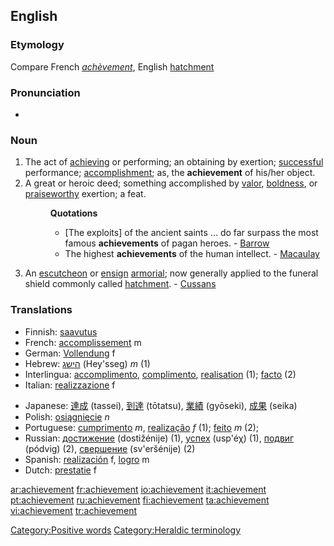 ==English==

===Etymology===
Compare French ''[[achèvement]]'', English [[hatchment]]

===Pronunciation===
*{{audio|en-us-achievement.ogg|Audio (US)}}

===Noun===
{{en-noun}}

#The act of [[achieving]] or performing; an obtaining by exertion; [[successful]] performance; [[accomplishment]]; as, the '''achievement''' of his/her object.
# A great or heroic deed; something accomplished by [[valor]], [[boldness]], or [[praiseworthy]] exertion; a feat.
#:'''Quotations'''
#:*[The exploits] of the ancient saints ... do far surpass the most famous '''achievements''' of pagan heroes. - [[Barrow]]
#:*The highest '''achievements''' of the human intellect. - [[Macaulay]]
#{{cattag|heraldry}} An [[escutcheon]] or [[ensign]] [[armorial]]; now generally applied to the funeral shield commonly called [[hatchment]]. - [[Cussans]]

===Translations===
{{top}}
*Finnish: [[saavutus]]
*French: [[accomplissement]] m
*German: [[Vollendung]] f
*Hebrew: [[הישג]] (Hey'sseg) ''m'' (1)
*Interlingua: [[accomplimento]], [[complimento]], [[realisation]] (1); [[facto]] (2)
*Italian: [[realizzazione]] f
{{mid}}
*Japanese: [[達成]] (tassei), [[到達]] (tōtatsu), [[業績]] (gyōseki), [[成果]] (seika)
*Polish: [[osiągnięcie]] ''n''
*Portuguese: [[cumprimento]] ''m'', [[realização]] ''f'' (1); [[feito]] ''m'' (2); 
*Russian: [[достижение]] (dostižénije) {{n}} (1), [[успех]] (usp'éχ) {{m}} (1), [[подвиг]] (pódvig) {{m}} (2), [[свершение]] (sv'eršénije) {{n}} (2)
*Spanish: [[realización]] f, [[logro]] m
*Dutch: [[prestatie]] f
{{bottom}}

[[Category:Positive words]]
[[Category:Heraldic terminology]]

[[ar:achievement]]
[[fr:achievement]]
[[io:achievement]]
[[it:achievement]]
[[pt:achievement]]
[[ru:achievement]]
[[fi:achievement]]
[[ta:achievement]]
[[vi:achievement]]
[[tr:achievement]]